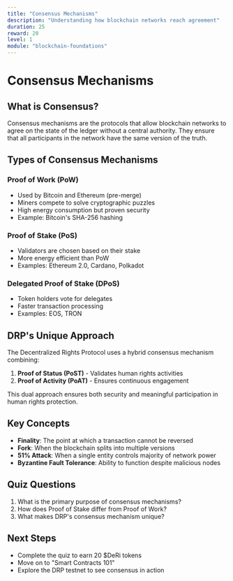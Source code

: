 ```yaml
---
title: "Consensus Mechanisms"
description: "Understanding how blockchain networks reach agreement"
duration: 25
reward: 20
level: 1
module: "blockchain-foundations"
---
```


# Consensus Mechanisms

## What is Consensus?

Consensus mechanisms are the protocols that allow blockchain networks to agree on the state of the ledger without a central authority. They ensure that all participants in the network have the same version of the truth.

## Types of Consensus Mechanisms

### Proof of Work (PoW)
- Used by Bitcoin and Ethereum (pre-merge)
- Miners compete to solve cryptographic puzzles
- High energy consumption but proven security
- Example: Bitcoin's SHA-256 hashing

### Proof of Stake (PoS)
- Validators are chosen based on their stake
- More energy efficient than PoW
- Examples: Ethereum 2.0, Cardano, Polkadot

### Delegated Proof of Stake (DPoS)
- Token holders vote for delegates
- Faster transaction processing
- Examples: EOS, TRON

## DRP's Unique Approach

The Decentralized Rights Protocol uses a hybrid consensus mechanism combining:

1. **Proof of Status (PoST)** - Validates human rights activities
2. **Proof of Activity (PoAT)** - Ensures continuous engagement

This dual approach ensures both security and meaningful participation in human rights protection.

## Key Concepts

- **Finality**: The point at which a transaction cannot be reversed
- **Fork**: When the blockchain splits into multiple versions
- **51% Attack**: When a single entity controls majority of network power
- **Byzantine Fault Tolerance**: Ability to function despite malicious nodes

## Quiz Questions

1. What is the primary purpose of consensus mechanisms?
2. How does Proof of Stake differ from Proof of Work?
3. What makes DRP's consensus mechanism unique?

## Next Steps

- Complete the quiz to earn 20 $DeRi tokens
- Move on to "Smart Contracts 101"
- Explore the DRP testnet to see consensus in action
